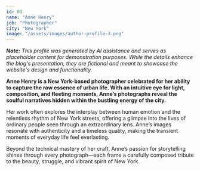 ```yaml
---
id: 03
name: "Anne Henry"
job: "Photographer"
city: "New York"
image: "/assets/images/author-profile-3.png"
---
```


_**Note:** This profile was generated by AI assistance and serves as placeholder content for demonstration purposes. While the details enhance the blog's presentation, they are fictional and meant to showcase the website's design and functionality._

**Anne Henry is a New York-based photographer celebrated for her ability to capture the raw essence of urban life. With an intuitive eye for light, composition, and fleeting moments, Anne’s photographs reveal the soulful narratives hidden within the bustling energy of the city.**

Her work often explores the interplay between human emotion and the relentless rhythm of New York streets, offering a glimpse into the lives of ordinary people seen through an extraordinary lens. Anne’s images resonate with authenticity and a timeless quality, making the transient moments of everyday life feel everlasting.

Beyond the technical mastery of her craft, Anne’s passion for storytelling shines through every photograph—each frame a carefully composed tribute to the beauty, struggle, and vibrant spirit of New York.
